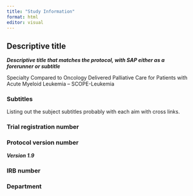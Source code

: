 ```yaml
---
title: "Study Information"
format: html
editor: visual
---
```



## Descriptive title

***Descriptive title that matches the protocol,
with SAP either as a forerunner or subtitle***

Specialty Compared to Oncology Delivered Palliative Care for Patients with Acute Myeloid Leukemia – SCOPE-Leukemia


### Subtitles


<!-- This is a study navigate page.  -->
Listing out the subject subtitles probably with each aim with cross links.
<!-- It is a good place to provide a brief description of the study, -->
<!-- the purpose of the study, and any other relevant information.  -->


### Trial registration number


### Protocol version number

***Version 1.9***

### IRB number


### Department

<!-- CRU/Department/Division/Center/other collaborative unit  -->
<!-- that the study falls under -->
